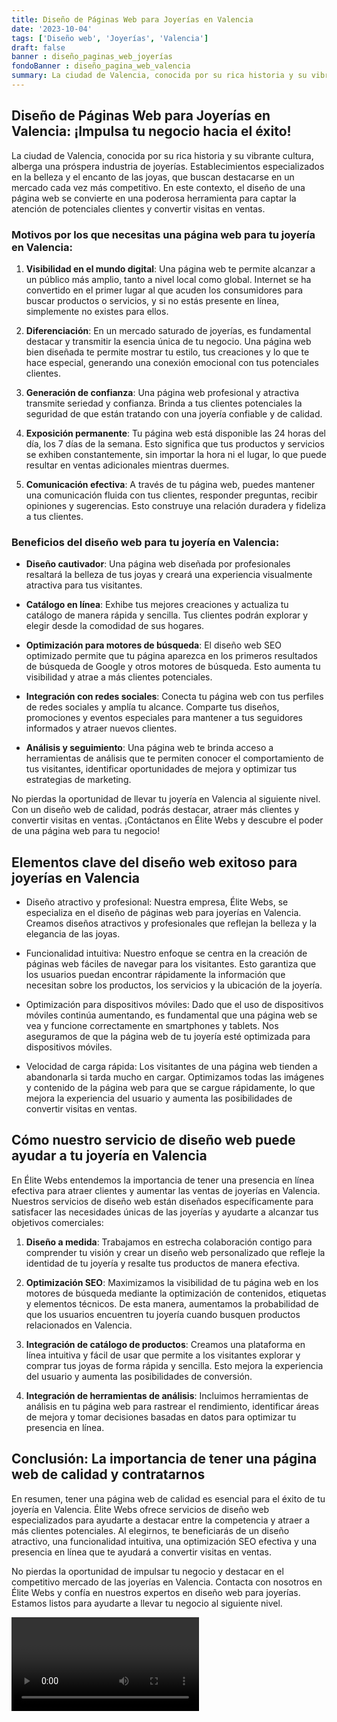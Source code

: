 ```yaml
---
title: Diseño de Páginas Web para Joyerías en Valencia
date: '2023-10-04'
tags: ['Diseño web', 'Joyerías', 'Valencia']
draft: false
banner : diseño_paginas_web_joyerías
fondoBanner : diseño_pagina_web_valencia
summary: La ciudad de Valencia, conocida por su rica historia y su vibrante cultura, alberga una próspera industria de joyerías. Establecimientos especializados en la belleza y el encanto de las joyas, que buscan destacarse en un mercado cada vez más competitivo. En este contexto, el diseño de una página web se convierte en una poderosa herramienta para captar la atención de potenciales clientes y convertir visitas en ventas.
---
```


## Diseño de Páginas Web para Joyerías en Valencia: ¡Impulsa tu negocio hacia el éxito!

La ciudad de Valencia, conocida por su rica historia y su vibrante cultura, alberga una próspera industria de joyerías. Establecimientos especializados en la belleza y el encanto de las joyas, que buscan destacarse en un mercado cada vez más competitivo. En este contexto, el diseño de una página web se convierte en una poderosa herramienta para captar la atención de potenciales clientes y convertir visitas en ventas.

### Motivos por los que necesitas una página web para tu joyería en Valencia:

1. **Visibilidad en el mundo digital**: Una página web te permite alcanzar a un público más amplio, tanto a nivel local como global. Internet se ha convertido en el primer lugar al que acuden los consumidores para buscar productos o servicios, y si no estás presente en línea, simplemente no existes para ellos.

2. **Diferenciación**: En un mercado saturado de joyerías, es fundamental destacar y transmitir la esencia única de tu negocio. Una página web bien diseñada te permite mostrar tu estilo, tus creaciones y lo que te hace especial, generando una conexión emocional con tus potenciales clientes.

3. **Generación de confianza**: Una página web profesional y atractiva transmite seriedad y confianza. Brinda a tus clientes potenciales la seguridad de que están tratando con una joyería confiable y de calidad.

4. **Exposición permanente**: Tu página web está disponible las 24 horas del día, los 7 días de la semana. Esto significa que tus productos y servicios se exhiben constantemente, sin importar la hora ni el lugar, lo que puede resultar en ventas adicionales mientras duermes.

5. **Comunicación efectiva**: A través de tu página web, puedes mantener una comunicación fluida con tus clientes, responder preguntas, recibir opiniones y sugerencias. Esto construye una relación duradera y fideliza a tus clientes.

### Beneficios del diseño web para tu joyería en Valencia:

- **Diseño cautivador**: Una página web diseñada por profesionales resaltará la belleza de tus joyas y creará una experiencia visualmente atractiva para tus visitantes.

- **Catálogo en línea**: Exhibe tus mejores creaciones y actualiza tu catálogo de manera rápida y sencilla. Tus clientes podrán explorar y elegir desde la comodidad de sus hogares.

- **Optimización para motores de búsqueda**: El diseño web SEO optimizado permite que tu página aparezca en los primeros resultados de búsqueda de Google y otros motores de búsqueda. Esto aumenta tu visibilidad y atrae a más clientes potenciales.

- **Integración con redes sociales**: Conecta tu página web con tus perfiles de redes sociales y amplía tu alcance. Comparte tus diseños, promociones y eventos especiales para mantener a tus seguidores informados y atraer nuevos clientes.

- **Análisis y seguimiento**: Una página web te brinda acceso a herramientas de análisis que te permiten conocer el comportamiento de tus visitantes, identificar oportunidades de mejora y optimizar tus estrategias de marketing.

No pierdas la oportunidad de llevar tu joyería en Valencia al siguiente nivel. Con un diseño web de calidad, podrás destacar, atraer más clientes y convertir visitas en ventas. ¡Contáctanos en Élite Webs y descubre el poder de una página web para tu negocio!


<GifSeo />

<Cta />

## Elementos clave del diseño web exitoso para joyerías en Valencia

- Diseño atractivo y profesional: Nuestra empresa, Élite Webs, se especializa en el diseño de páginas web para joyerías en Valencia. Creamos diseños atractivos y profesionales que reflejan la belleza y la elegancia de las joyas.

- Funcionalidad intuitiva: Nuestro enfoque se centra en la creación de páginas web fáciles de navegar para los visitantes. Esto garantiza que los usuarios puedan encontrar rápidamente la información que necesitan sobre los productos, los servicios y la ubicación de la joyería.

- Optimización para dispositivos móviles: Dado que el uso de dispositivos móviles continúa aumentando, es fundamental que una página web se vea y funcione correctamente en smartphones y tablets. Nos aseguramos de que la página web de tu joyería esté optimizada para dispositivos móviles.

- Velocidad de carga rápida: Los visitantes de una página web tienden a abandonarla si tarda mucho en cargar. Optimizamos todas las imágenes y contenido de la página web para que se cargue rápidamente, lo que mejora la experiencia del usuario y aumenta las posibilidades de convertir visitas en ventas.

## Cómo nuestro servicio de diseño web puede ayudar a tu joyería en Valencia

En Élite Webs entendemos la importancia de tener una presencia en línea efectiva para atraer clientes y aumentar las ventas de joyerías en Valencia. Nuestros servicios de diseño web están diseñados específicamente para satisfacer las necesidades únicas de las joyerías y ayudarte a alcanzar tus objetivos comerciales:

1. **Diseño a medida**: Trabajamos en estrecha colaboración contigo para comprender tu visión y crear un diseño web personalizado que refleje la identidad de tu joyería y resalte tus productos de manera efectiva.

2. **Optimización SEO**: Maximizamos la visibilidad de tu página web en los motores de búsqueda mediante la optimización de contenidos, etiquetas y elementos técnicos. De esta manera, aumentamos la probabilidad de que los usuarios encuentren tu joyería cuando busquen productos relacionados en Valencia.

3. **Integración de catálogo de productos**: Creamos una plataforma en línea intuitiva y fácil de usar que permite a los visitantes explorar y comprar tus joyas de forma rápida y sencilla. Esto mejora la experiencia del usuario y aumenta las posibilidades de conversión.

4. **Integración de herramientas de análisis**: Incluimos herramientas de análisis en tu página web para rastrear el rendimiento, identificar áreas de mejora y tomar decisiones basadas en datos para optimizar tu presencia en línea.

## Conclusión: La importancia de tener una página web de calidad y contratarnos

En resumen, tener una página web de calidad es esencial para el éxito de tu joyería en Valencia. Élite Webs ofrece servicios de diseño web especializados para ayudarte a destacar entre la competencia y atraer a más clientes potenciales. Al elegirnos, te beneficiarás de un diseño atractivo, una funcionalidad intuitiva, una optimización SEO efectiva y una presencia en línea que te ayudará a convertir visitas en ventas.

No pierdas la oportunidad de impulsar tu negocio y destacar en el competitivo mercado de las joyerías en Valencia. Contacta con nosotros en Élite Webs y confía en nuestros expertos en diseño web para joyerías. Estamos listos para ayudarte a llevar tu negocio al siguiente nivel.

<Video />

<CtaBot job='Joyerías' city='Valencia'/>

<Gmaps query='Valencia+españa+maps' />